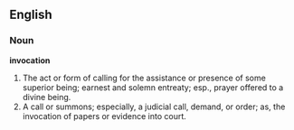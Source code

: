 ==English==

===Noun===

'''invocation'''

#The act or form of calling for the assistance or presence of some superior being; earnest and solemn entreaty; esp., prayer offered to a divine being.
#A call or summons; especially, a judicial call, demand, or order; as, the invocation of papers or evidence into court.
